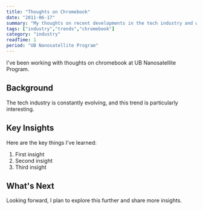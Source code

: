 ```yaml
---
title: "Thoughts on Chromebook"
date: "2011-06-17"
summary: "My thoughts on recent developments in the tech industry and what they mean for developers."
tags: ["industry","trends","chromebook"]
category: "industry"
readTime: 1
period: "UB Nanosatellite Program"
---
```


I've been working with thoughts on chromebook at UB Nanosatellite Program.

## Background

The tech industry is constantly evolving, and this trend is particularly interesting.

## Key Insights

Here are the key things I've learned:

1. First insight
2. Second insight
3. Third insight

## What's Next

Looking forward, I plan to explore this further and share more insights.

